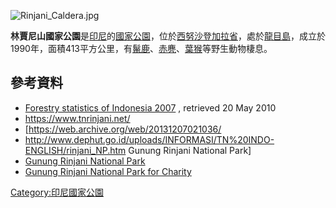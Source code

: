 {{No footnotes|time=2021-04-09T03:15:06+00:00}}
[[Image:Rinjani_Caldera.jpg|right]]
{{coords|8|24|29|S|116|24|58|E|display=title}}

'''林賈尼山國家公園'''是[[印尼|印尼]]的[[國家公園|國家公園]]，位於[[西努沙登加拉省|西努沙登加拉省]]，處於[[龍目島|龍目島]]，成立於1990年，面積413平方公里，有[[鬣鹿|鬣鹿]]、[[赤麂|赤麂]]、[[葉猴屬|葉猴]]等野生動物棲息。

==參考資料==
* [http://www.dephut.go.id/files/Stat_2007.pdf Forestry statistics of Indonesia 2007] {{Wayback|url=http://www.dephut.go.id/files/Stat_2007.pdf |date=20130405073526 }}, retrieved 20 May 2010
* https://www.tnrinjani.net/ {{Wayback|url=https://www.tnrinjani.net/ |date=20210510083713 }}
* [https://web.archive.org/web/20131207021036/
* http://www.dephut.go.id/uploads/INFORMASI/TN%20INDO-ENGLISH/rinjani_NP.htm Gunung Rinjani National Park]
* [http://www.protectedplanet.net/sites/Gunung_Rinjani_National_Park Gunung Rinjani National Park] {{Wayback|url=http://www.protectedplanet.net/sites/Gunung_Rinjani_National_Park |date=20131207022413 }}
* [https://www.rinjaniholiday.com Gunung Rinjani National Park for Charity] {{Wayback|url=https://www.rinjaniholiday.com/ |date=20211220165528 }}

{{Indonesia-geo-stub}}
[[Category:印尼國家公園|Category:印尼國家公園]]